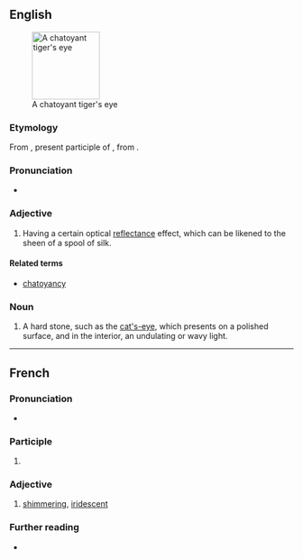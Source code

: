 ==English==
{{wikipedia|chatoyancy}}
[[Image:Tigers-Eye.jpg|thumb|120px|right|A chatoyant tiger's eye]]

===Etymology===
From {{uder|en|fr|chatoyant}}, present participle of {{m|fr|chatoyer||to iridesce, like a cat's eye}}, from {{m|fr|chat||cat|pos=because of the reflective qualities of a cat's eye}}.

===Pronunciation===
* {{a|US}} {{IPA|en|/ʃəˈtɔɪənt/}}

===Adjective===
{{en-adj}}

# {{lb|en|jewelry}} Having a certain optical [[reflectance]] effect, which can be likened to the sheen of a spool of silk.

====Related terms====
* [[chatoyancy]]

===Noun===
{{en-noun}}

# {{lb|en|mineral}} A hard stone, such as the [[cat's-eye]], which presents on a polished surface, and in the interior, an undulating or wavy light.

----

==French==

===Pronunciation===
* {{fr-IPA|pos=vnv}}

===Participle===
{{head|fr|present participle}}

# {{present participle of|fr|chatoyer}}

===Adjective===
{{fr-adj}}

# [[shimmering]], [[iridescent]]

===Further reading===
* {{R:TLFi}}